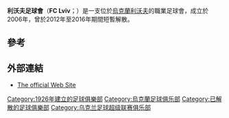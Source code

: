 {{Infobox football club
| clubname   = FC利沃夫
| image      = 
| fullname   = Football Club Lviv
| nickname   =
| founded    = {{start date and age|df=yes|2006}}
| dissolved  = 
| ground     = [[利維夫球場|利維夫球場]]
| capacity   = 3,220
| chairman   = [[Jaroslav_Hrys'o|Jaroslav Hrys'o]]
| mgrtitle   = 主教練
| manager    = [[Volodymyr_Zhuravchak|Volodymyr Zhuravchak]]
| league     = [[烏克蘭足球超級聯賽|烏克蘭足球超級聯賽]]
| season     = 2021–22
| position   = 烏克蘭超，第 12 位
| pattern_la1=
| pattern_b1=_beams_black
| pattern_ra1=
| leftarm1=FFFFFF
| body1=FFFFFF
| rightarm1=FFFFFF
| shorts1=FFFFFF
| socks1=FFFFFF
| pattern_la2=
| pattern_b2=
| pattern_ra2=
| leftarm2=0000ff
| body2=0000ff
| rightarm2=0000ff
| shorts2=0000ff
| socks2=0000ff
}}

'''利沃夫足球會'''（'''FC Lviv'''；{{lang-ua|ФК «Львів»}}）是一支位於[[烏克蘭|烏克蘭]][[利沃夫|利沃夫]]的職業足球會，成立於2006年，曾於2012年至2016年期間短暫解散。

==參考==
{{reflist}}

==外部連結==
* {{uk icon}} [http://www.fclviv.com.ua The official Web Site]{{Wayback|url=http://www.fclviv.com.ua/ |date=20180711042050 }}

{{烏克蘭超級足球聯賽}}
[[Category:1926年建立的足球俱樂部|Category:1926年建立的足球俱樂部]]
[[Category:烏克蘭足球俱乐部|Category:烏克蘭足球俱乐部]]
[[Category:已解散的足球俱樂部|Category:已解散的足球俱樂部]]
[[Category:乌克兰足球超级联赛俱乐部|Category:乌克兰足球超级联赛俱乐部]]